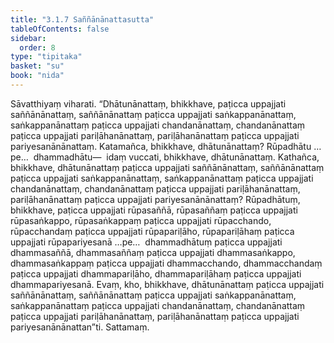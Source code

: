 ```yaml
---
title: "3.1.7 Saññānānattasutta"
tableOfContents: false
sidebar:
  order: 8
type: "tipitaka"
basket: "su"
book: "nida"
---
```



<DynamicBreadcrumb />

<Division number="91" book="nida">

<Paragraph number="660" book="nida">
Sāvatthiyaṃ viharati. “Dhātunānattaṃ, bhikkhave, paṭicca uppajjati saññānānattaṃ, saññānānattaṃ paṭicca uppajjati saṅkappanānattaṃ, saṅkappanānattaṃ paṭicca uppajjati chandanānattaṃ, chandanānattaṃ paṭicca uppajjati pariḷāhanānattaṃ, pariḷāhanānattaṃ paṭicca uppajjati pariyesanānānattaṃ. Katamañca, bhikkhave, dhātunānattaṃ? Rūpadhātu …pe…  dhammadhātu—  idaṃ vuccati, bhikkhave, dhātunānattaṃ.
</Paragraph>

<Paragraph number="661" book="nida">
Kathañca, bhikkhave, dhātunānattaṃ paṭicca uppajjati saññānānattaṃ, saññānānattaṃ paṭicca uppajjati saṅkappanānattaṃ, saṅkappanānattaṃ paṭicca uppajjati chandanānattaṃ, chandanānattaṃ paṭicca uppajjati pariḷāhanānattaṃ, pariḷāhanānattaṃ paṭicca uppajjati pariyesanānānattaṃ?
</Paragraph>

<Paragraph number="662" book="nida">
Rūpadhātuṃ, bhikkhave, paṭicca uppajjati rūpasaññā, rūpasaññaṃ paṭicca uppajjati rūpasaṅkappo, rūpasaṅkappaṃ paṭicca uppajjati rūpacchando, rūpacchandaṃ paṭicca uppajjati rūpapariḷāho, rūpapariḷāhaṃ paṭicca uppajjati rūpapariyesanā …pe…  dhammadhātuṃ paṭicca uppajjati dhammasaññā, dhammasaññaṃ paṭicca uppajjati dhammasaṅkappo, dhammasaṅkappaṃ paṭicca uppajjati dhammacchando, dhammacchandaṃ paṭicca uppajjati dhammapariḷāho, dhammapariḷāhaṃ paṭicca uppajjati dhammapariyesanā.
</Paragraph>

<Paragraph number="663" book="nida">
Evaṃ, kho, bhikkhave, dhātunānattaṃ paṭicca uppajjati saññānānattaṃ, saññānānattaṃ paṭicca uppajjati saṅkappanānattaṃ, saṅkappanānattaṃ paṭicca uppajjati chandanānattaṃ, chandanānattaṃ paṭicca uppajjati pariḷāhanānattaṃ, pariḷāhanānattaṃ paṭicca uppajjati pariyesanānānattan”ti.

</Paragraph>
</Division>

<Paragraph number="664" type="center" book="nida">
Sattamaṃ.
</Paragraph>